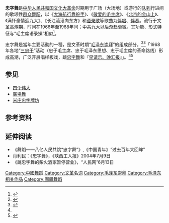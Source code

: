 <!-- 檔案不存在 [[File:1968-06_1968年_红衛兵跳忠字舞.jpg|thumb]]跳忠字舞]] -->
'''忠字舞'''是[[中华人民共和国|中华人民共和国]][[文化大革命|文化大革命]]时期用于广场（大场地）或游行的[[队列|队列]]行进间的歌颂性[[群众舞蹈|群众舞蹈]]，以《[[大海航行靠舵手|大海航行靠舵手]]》、《[[敬爱的毛主席|敬爱的毛主席]]》、《[[北京的金山上|北京的金山上]]》、《满怀豪情迎九大》、《长江滚滚向东方》和[[语录歌|语录歌]]等歌曲为[[伴唱|伴唱]]、[[伴奏|伴奏]]。流行于文革高潮期，时间在1966年至1968年间；[[中共九大|中共九大]]以后渐趋衰微。其功能、形式特征与“毛主席语录操”相似<ref>{{Cite web|title=史海探秘：文革时的语录操(组图)|url=http://news.ifeng.com/history/1/jishi/200806/0604_2663_579317.shtml|accessdate=2021-04-08|work=|publisher=凤凰网|archive-date=2015-01-27|archive-url=https://web.archive.org/web/20150127023711/http://news.ifeng.com/history/1/jishi/200806/0604_2663_579317.shtml|dead-url=no}}</ref>。

忠字舞是當年主要活動的一種，是文革时期“[[毛澤東崇拜|毛泽东崇拜]]”的组成部分。<ref name=":0">{{Cite web|title=我的“文革”岁月之红歌与忠字舞|url=http://mjlsh.usc.cuhk.edu.hk/Book.aspx?cid=4&tid=3023|accessdate=2021-04-08|author=黎劲风|work=|publisher=[[共识网|共识网]]|agency=香港中文大学|language=zh|archive-date=2016-08-05|archive-url=https://web.archive.org/web/20160805160329/http://mjlsh.usc.cuhk.edu.hk/Book.aspx?cid=4&tid=3023|dead-url=no}}</ref><ref>{{Cite web|title=文革50年反思：唱红歌、跳忠字舞，中共缘何造神？|url=https://www.rfa.org/mandarin/yataibaodao/zhengzhi/grace-05162016113727.html|accessdate=2021-04-08|work=Radio Free Asia|language=en|archive-date=2021-04-10|archive-url=https://web.archive.org/web/20210410202950/https://www.rfa.org/mandarin/yataibaodao/zhengzhi/grace-05162016113727.html|dead-url=no}}</ref>「1968年各地“[[三忠于|三忠于]]”活动（忠于毛主席、忠于毛泽东思想、忠于毛主席的革命路线）形成高潮，广泛开展唱样板戏，跳[[忠字舞|忠字舞]]和『[[早请示、晚汇报|早请示、晚汇报]]』」。<ref name=":0" /><ref>{{cite news|title=文革“再教育”札记（下）：早请示，晚汇报|newspaper=[[紐約時報|紐約時報]]中文網|date=2016-05-25|last=李世华|first=|url=https://cn.nytimes.com/china/20160525/cc25re-education2/|archiveurl=https://web.archive.org/web/20180210200253/https://cn.nytimes.com/china/20160525/cc25re-education2/|archivedate=2018-02-10|accessdate=2020-12-02|dead-url=no}}</ref>

== 参见 ==
{{Portal box|中华人民共和国|舞蹈}}
* [[四个伟大|四个伟大]]
* [[廣場舞|廣場舞]]
* [[米庄忠字牌坊|米庄忠字牌坊]]

== 参考资料 ==
{{Reflist}}

== 延伸阅读 ==
{{refbegin}}
* 《舞蹈——八亿人民共跳“忠字舞”》,《中国青年》“过去百年大回眸”
* 肖利民：《忠字舞》，《陕西工人报》2004年7月9日
* 《跳忠字舞的柴火酒家暂停营业》，“人民网”6月13日
{{refend}}

{{文化大革命}}
{{文革时期艺术}}

[[Category:中國舞蹈|Category:中國舞蹈]]
[[Category:文革名词|Category:文革名词]]
[[Category:毛泽东崇拜|Category:毛泽东崇拜]]
[[Category:毛泽东相关作品|Category:毛泽东相关作品]]
[[Category:團體舞蹈|Category:團體舞蹈]]